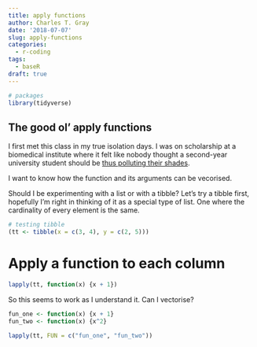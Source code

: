 ```yaml
---
title: apply functions
author: Charles T. Gray
date: '2018-07-07'
slug: apply-functions
categories:
  - r-coding
tags:
  - baseR
draft: true
---
```



```r
# packages
library(tidyverse)
```


## The good ol' apply functions

I first met this class in my true isolation days. I was on scholarship at a biomedical institute where it felt like nobody thought a second-year university student should be [thus polluting their shades](https://english.stackexchange.com/questions/141532/what-does-this-sentence-mean-heaven-and-earth-are-the-shades-of-pemberley-to).  

I want to know how the function and its arguments can be vecorised.

Should I be experimenting with a list or with a tibble? Let's try a tibble first, hopefully I'm right in thinking of it as a special type of list. One where the cardinality of every element is the same. 

```r
# testing tibble
(tt <- tibble(x = c(3, 4), y = c(2, 5)))

```

# Apply a function to each column

```r
lapply(tt, function(x) {x + 1})

```

So this seems to work as I understand it. Can I vectorise?

```r
fun_one <- function(x) {x + 1}
fun_two <- function(x) {x^2}

lapply(tt, FUN = c("fun_one", "fun_two"))
```

